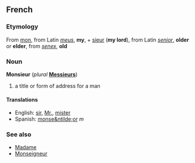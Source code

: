 ==French==

===Etymology===
From [[mon]], from Latin ''[[meus]]'', '''my''', + [[sieur]] ('''my lord'''), from Latin ''[[senior]]'', '''older''' or '''elder''', from ''[[senex]]'', '''old'''

===Noun===
'''Monsieur''' (''plural'' '''[[Messieurs]]''')
#a title or form of address for a man

====Translations====
*English: [[sir]], [[Mr.]], [[mister]]
*Spanish: [[monse&ntilde;or]] ''m''

===See also===
*[[Madame]]
*[[Monseigneur]]